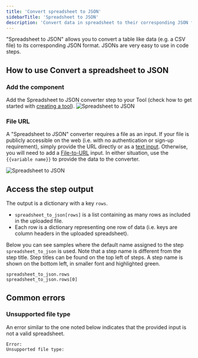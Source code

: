 ```yaml
---
title: 'Convert spreadsheet to JSON'
sidebarTitle: 'Spreadsheet to JSON'
description: 'Convert data in spreadsheet to their corresponding JSON format'
---
```


"Spreadsheet to JSON" allows you to convert a table like data (e.g. a CSV file) to its corresponding JSON format.
JSONs are very easy to use in code steps.

## How to use Convert a spreadsheet to JSON

### Add the component
Add the Spreadsheet to JSON converter step to your Tool (check how to get started with 
[creating a tool](/build-custom-tools/tool-steps/getting_started)).
![Spreadsheet to JSON](/images/build-custom-tools/tool-step/spreadsheet-to-json-get-started.png)

### File URL
A "Spreadsheet to JSON" converter requires a file as an input. If your file is publicly accessible on the web (i.e. with no 
authentication or sign-up requirement), simply provide the URL directly or as a 
[text input](/build-custom-tools/user-inputs/text-input). Otherwise, you will need to add a 
[File-to-URL](/build-custom-tools/user-inputs/file-to-url) input.
In either situation, use the `{{variable name}}` to provide the data to the converter.

![Spreadsheet to JSON](/images/build-custom-tools/tool-step/spreadsheet-to-json-fields.png)

<Snippet file="components/tools/step-general.mdx" />

## Access the step output
The output is a dictionary with a key `rows`. 
* `spreadsheet_to_json[rows]` is a list containing as many rows as included in the uploaded file.
* Each row is a dictionary representing one row of data (i.e. keys are column headers in the uploaded spreadsheet).

Below you can see samples where the default name assigned to the step `spreadsheet_to_json` is used.
Note that a step name is different from the step title. Step titles can be found on the top left
of steps. A step name is shown on the bottom left, in smaller font and highlighted green.

```
spreadsheet_to_json.rows
spreadsheet_to_json.rows[0]
```


## Common errors
### Unsupported file type
An error similar to the one noted below indicates that the provided input is not a valid spreadsheet.

```
Error:
Unsupported file type: 
```